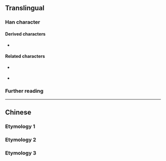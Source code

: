 {{also|毀}}
{{character info/new}}
==Translingual==

===Han character===
{{Han char|rn=79|rad=殳|as=09|sn=13|four=77147|canj=HMHNE|ids=⿰𬛸殳}}

====Derived characters====
* {{l|mul|𤻏}} {{q|Vietnamese [[Nôm]]}}

====Related characters====
* {{l|mul|毀}} {{q|[[Traditional Chinese]]}}
* {{l|mul|[[譭]], [[燬]]}} {{q|[[w:Variant Chinese character|Variant]] traditional forms in mainland China}}

===Further reading===
{{Han ref|kx=0587.031|dkj=16661|hdz=32162.040|uh=6BC1}}

----

==Chinese==

===Etymology 1===
{{zh-see|毀}}

===Etymology 2===
{{zh-see|譭}}

===Etymology 3===
{{zh-see|燬}}